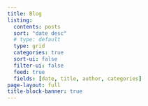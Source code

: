 ```yaml
---
title: Blog
listing:
  contents: posts
  sort: "date desc"
  # type: default
  type: grid
  categories: true
  sort-ui: false
  filter-ui: false
  feed: true
  fields: [date, title, author, categories]
page-layout: full
title-block-banner: true
---
```

